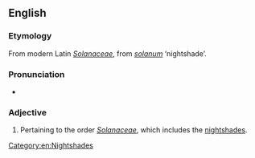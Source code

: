 ==English==

===Etymology===
From modern Latin ''[[Solanaceae]]'', from {{etyl|la|en}} ''[[solanum]]'' ‘nightshade’.

===Pronunciation===
* {{IPA|/sɒləˈneɪʃəs/|lang=en}}

===Adjective===
{{en-adj}}

# {{lb|en|botany}} Pertaining to the order ''[[Solanaceae]]'', which includes the [[nightshades]].

[[Category:en:Nightshades]]